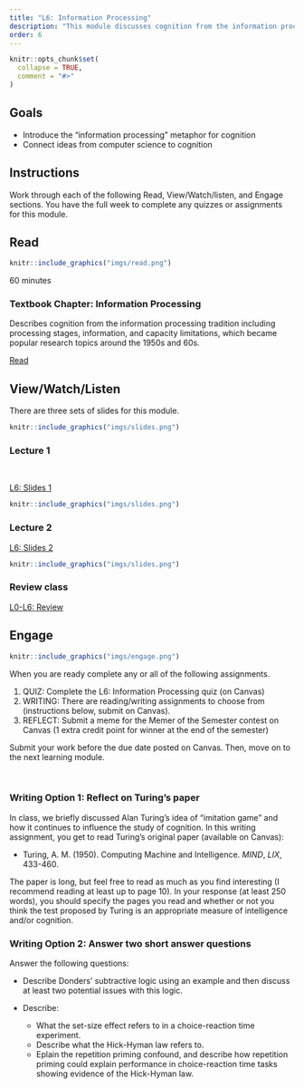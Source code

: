 ```yaml
---
title: "L6: Information Processing"
description: "This module discusses cognition from the information processing tradition including processing stages, information, and capacity limitations, which became popular research topics around the 1950s and 60s."
order: 6
---
```


```r
knitr::opts_chunk$set(
  collapse = TRUE,
  comment = "#>"
)
```

## Goals

- Introduce the "information processing" metaphor for cognition
- Connect ideas from computer science to cognition


## Instructions 

Work through each of the following Read, View/Watch/listen, and Engage sections. You have the full week to complete any quizzes or assignments for this module.

## Read 

:::::{.card .border .border-2 .border-info .mb-3}
:::: {.grid .g-0}
::: {.g-col-3}
:::: {.card-body}

```r
knitr::include_graphics("imgs/read.png")
```

60 minutes

::::
:::

::: {.g-col-9}
:::: {.card-body}

### Textbook Chapter: Information Processing
Describes cognition from the information processing tradition including processing stages, information, and capacity limitations, which became popular research topics around the 1950s and 60s.

<a class="btn btn-outline-info" href="https://teaching-me.github.io/cognition/textbook/C7_Information_Processing.html" role="button">Read</a>
::::
:::
::::
:::::


## View/Watch/Listen {.mt-5}

There are three sets of slides for this module.

:::::{.card .border .border-2 .border-info .mb-3}
:::: {.grid .g-0}
::: {.g-col-3}
:::: {.card-body}

```r
knitr::include_graphics("imgs/slides.png")
```

::::
:::

::: {.g-col-9}
:::: {.card-body}
### Lecture 1
<br>

<a class="btn btn-outline-info" href="../../slides/L6_information_processing_1.pdf" role="button" target="_blank">L6: Slides 1</a>
::::
:::
::::
:::::

:::::{.card .border .border-2 .border-info .mb-3}
:::: {.grid .g-0}
::: {.g-col-3}
:::: {.card-body}

```r
knitr::include_graphics("imgs/slides.png")
```



::::
:::

::: {.g-col-9}
:::: {.card-body}
### Lecture 2
<a class="btn btn-outline-info" href="../../slides/L6_information_processing_2.pdf" role="button" target="_blank">L6: Slides 2</a>

::::
:::
::::
:::::

:::::{.card .border .border-2 .border-info .mb-3}
:::: {.grid .g-0}
::: {.g-col-3}
:::: {.card-body}

```r
knitr::include_graphics("imgs/slides.png")
```



::::
:::

::: {.g-col-9}
:::: {.card-body}
### Review class
<a class="btn btn-outline-info" href="../../slides/L0_L6_review.pdf" role="button" target="_blank">L0-L6: Review</a>

::::
:::
::::
:::::

## Engage {.mt-5}

:::::{.card .border .border-2 .border-info}
:::: {.grid .g-0}
::: {.g-col-3}
:::: {.card-body}

```r
knitr::include_graphics("imgs/engage.png")
```


::::
:::

::: {.g-col-9}
:::: {.card-body}

When you are ready complete any or all of the following assignments.

1. QUIZ: Complete the L6: Information Processing quiz (on Canvas)
2. WRITING: There are reading/writing assignments to choose from (instructions below, submit on Canvas).
3. REFLECT: Submit a meme for the Memer of the Semester contest on Canvas (1 extra credit point for winner at the end of the semester)

Submit your work before the due date posted on Canvas. Then, move on to the next learning module.
::::
:::
::::
:::::

<br>


### Writing Option 1: Reflect on Turing's paper 

In class, we briefly discussed Alan Turing's idea of "imitation game" and how it continues to influence the study of cognition. In this writing assignment, you get to read Turing's original paper (available on Canvas):

- Turing, A. M. (1950). Computing Machine and Intelligence. *MIND*, *LIX*, 433-460. 

The paper is long, but feel free to read as much as you find interesting (I recommend reading at least up to page 10). In your response (at least 250 words), you should specify the pages you read and whether or not you think the test proposed by Turing is an appropriate measure of intelligence and/or cognition.

### Writing Option 2: Answer two short answer questions

Answer the following questions:

- Describe Donders’ subtractive logic using an example and then discuss at least two potential issues with this logic.

- Describe: 

  - What the set-size effect refers to in a choice-reaction time experiment.
  - Describe what the Hick-Hyman law refers to.
  - Eplain the repetition priming confound, and describe how repetition priming could explain performance in choice-reaction time tasks showing evidence of the Hick-Hyman law. 

